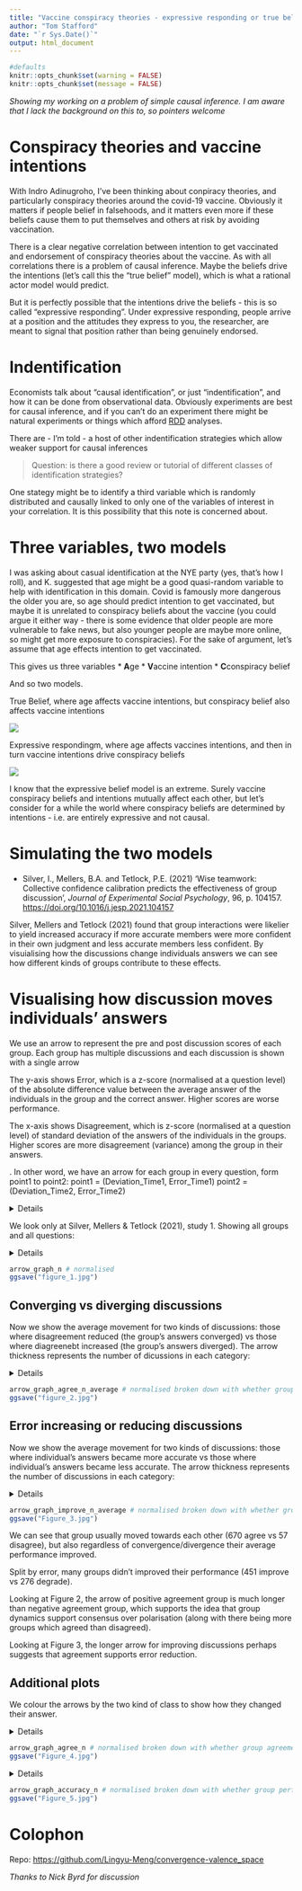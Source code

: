 ```yaml
---
title: "Vaccine conspiracy theories - expressive responding or true belief"
author: "Tom Stafford"
date: "`r Sys.Date()`"
output: html_document
---
```


```r
#defaults
knitr::opts_chunk$set(warning = FALSE)
knitr::opts_chunk$set(message = FALSE)

```

*Showing my working on a problem of simple causal inference. I am aware that I lack the background on this to, so pointers welcome*

# Conspiracy theories and vaccine intentions

With Indro Adinugroho, I've been thinking about conpiracy theories, and particularly conspiracy theories around the covid-19 vaccine. Obviously it matters if people belief in falsehoods, and it matters even more if these beliefs cause them to put themselves and others at risk by avoiding vaccination. 

There is a clear negative correlation between intention to get vaccinated and endorsement of conspiracy theories about the vaccine. As with all correlations there is a problem of causal inference. Maybe the beliefs drive the intentions (let's call this the "true belief" model), which is what a rational actor model would predict. 

But it is perfectly possible that the intentions drive the beliefs - this is so called "expressive responding". Under expressive responding, people arrive at a position and the attitudes they express to you, the researcher, are meant to signal that position rather than being genuinely endorsed. 

# Indentification

Economists talk about "causal identification", or just "indentification", and how it can be done from observational data. Obviously experiments are best for causal inference, and if you can't do an experiment there might be natural experiments or things which afford [RDD](https://en.wikipedia.org/wiki/Regression_discontinuity_design) analyses.

There are - I'm told - a host of other indentification strategies which allow weaker support for causal inferences

> Question: is there a good review or tutorial of different classes of identification strategies?

One stategy might be to identify a third variable which is randomly distributed and causally linked to only one of the variables of interest in your correlation. It is this possibility that this note is concerned about. 


# Three variables, two models

I was asking about casual identification at the NYE party (yes, that's how I roll), and K. suggested that age might be a good quasi-random variable to help with identification in this domain. Covid is famously more dangerous the older you are, so age should predict intention to get vaccinated, but maybe it is unrelated to conspiracy beliefs about the vaccine (you could argue it either way - there is some evidence that older people are more vulnerable to fake news, but also younger people are maybe more online, so might get more exposure to conspiracies). For the sake of argument, let's assume that age effects intention to get vaccinated.

This gives us three variables
 * **A**ge
 * **V**accine intention
 * **C**conspiracy belief
 
And so two models.

True Belief, where age affects vaccine intentions, but conspiracy belief also affects vaccine intentions

<img src="TB_dag.png">

Expressive respondingm, where age affects vaccines intentions, and then in turn vaccine intentions drive conspiracy beliefs


<img src="ER_dag.png">

I know that the expressive belief model is an extreme. Surely vaccine conspiracy beliefs and intentions mutually affect each other, but let's consider for a while the world where conspiracy beliefs are determined by intentions - i.e. are entirely expressive and not causal.


# Simulating the two models









  * Silver, I., Mellers, B.A. and Tetlock, P.E. (2021) 'Wise teamwork: Collective confidence calibration predicts the effectiveness of group discussion', *Journal of Experimental Social Psychology*, 96, p. 104157. <https://doi.org/10.1016/j.jesp.2021.104157>

Silver, Mellers and Tetlock (2021) found that group interactions were likelier to yield increased accuracy if more accurate members were more confident in their own judgment and less accurate members less confident. By visuialising how the discussions change individuals answers we can see how different kinds of groups contribute to these effects.

# Visualising how discussion moves individuals' answers

We use an arrow to represent the pre and post discussion scores of each group. Each group has multiple discussions and each discussion is shown with a single arrow <!-- LINGU how many questions did each group do-->

The y-axis shows Error, which is a z-score (normalised at a question level) of the absolute difference value between the average answer of the individuals in the group and the correct answer. Higher scores are worse performance.

The x-axis shows Disagreement, which is z-score (normalised at a question level) of standard deviation of the answers of the individuals in the groups. Higher scores are more disagreement (variance) among the group in their answers.

. In other word, we have an arrow for each group in every question, form point1 to point2: point1 = (Deviation_Time1, Error_Time1) point2 = (Deviation_Time2, Error_Time2)

<details>
```r
library("tidyverse")
library("cowplot")
```

```r

#get data from https://osf.io/a4cf7/?action=download",destfile="data1.csv")

group_data <- read_csv("data1.csv")
group_data <- mutate(group_data, agree = sd2 < sd1) # create a new variable to indicate whether group agreement formed
```

```r
group_data_n <- group_data %>% 
  pivot_longer(cols = 8:9,   names_to ="acc_time", values_to = "acc_val") %>% 
  pivot_longer(cols = 12:13, names_to ="agr_time", values_to = "agr_val") %>% 
  group_by(qcode) %>% 
  mutate(acc_val = scale(acc_val), agr_val = scale(agr_val)) %>% 
  pivot_wider(names_from = "acc_time", values_from = "acc_val") %>% 
  pivot_wider(names_from = "agr_time", values_from = "agr_val") %>% 
  mutate(agree = as.factor(agree), improve = as.factor(improve)) %>% 
  ungroup(qcode)
```
</details>

We look only at Silver, Mellers & Tetlock (2021), study 1. Showing all groups and all questions:

<details>
```r
arrow_graph_n <- ggplot() +
  geom_segment(aes(x = sd1, y = aee1, xend = sd2, yend = aee2), data = group_data_n, arrow = arrow(length=unit(0.1,"inches")), alpha = 0.1) + 
  theme_cowplot() + xlab('Disagreement') + ylab('Error') + ylim(-3, 5) + xlim(-2, 5) + theme(aspect.ratio=1) 
```
</details>

```r
arrow_graph_n # normalised 
ggsave("figure_1.jpg")
```

## Converging vs diverging discussions

Now we show the average movement for two kinds of discussions: those where disagreement reduced (the group's answers converged) vs those where diagreenebt increased (the group's answers diverged). The arrow thickness represents the number of dicussions in each category:

<details>
```r
averaged_data_n <- group_data_n %>% 
  select(sd1, sd2, aee1, aee2, agree) %>% 
  group_by(agree) %>% 
  summarise(sd1 = mean(sd1), sd2 = mean(sd2), aee1 = mean(aee1), aee2 = mean(aee2), case = n()/100)
line_thickness <- averaged_data_n %>% select(case) %>% unlist() %>% as.vector() # don't mapping thickness by aes(size = x)

arrow_graph_agree_n_average <- ggplot() +
  geom_segment(aes(x = sd1, y = aee1, xend = sd2, yend = aee2), data = group_data_n, arrow = arrow(length=unit(0.1,"inches")), alpha = 0.2, size = 0.1) + 
  geom_segment(aes(x = sd1, y = aee1, xend = sd2, yend = aee2, colour = agree), data = averaged_data_n %>% filter(agree == 'TRUE'), arrow = arrow(length=unit(0.1,"inches")), alpha = 1, lwd = (line_thickness[2]+1)/avg_scale) + 
  geom_segment(aes(x = sd1, y = aee1, xend = sd2, yend = aee2, colour = agree), data = averaged_data_n %>% filter(agree == 'FALSE'), arrow = arrow(length=unit(0.1,"inches")), alpha = 1, lwd = (line_thickness[1]+1)/avg_scale) + 
  theme_cowplot() + xlab('Disagreement') + ylab('Error') + ylim(-3, 5) + xlim(-2, 5) + guides(size = "none") + theme(aspect.ratio=1)
```
</details>

```r
arrow_graph_agree_n_average # normalised broken down with whether group agreement were formed
ggsave("figure_2.jpg")
```

## Error increasing or reducing discussions

Now we show the average movement for two kinds of discussions: those where individual's answers became more accurate vs those where individual's answers became less accurate. The arrow thickness represents the number of discussions in each category:

<details>
```r
averaged_data_n <- group_data_n %>% 
  select(sd1, sd2, aee1, aee2, improve) %>% 
  group_by(improve) %>% 
  summarise(sd1 = mean(sd1), sd2 = mean(sd2), aee1 = mean(aee1), aee2 = mean(aee2), case = n()/100)

line_thickness <- averaged_data_n %>% select(case) %>% unlist() %>% as.vector() # assign thickness of arrows by case numbers

levels(averaged_data_n$improve) <- c("FALSE", "TRUE") # rename improvement level

arrow_graph_improve_n_average <- ggplot() +
  geom_segment(aes(x = sd1, y = aee1, xend = sd2, yend = aee2), data = group_data_n, arrow = arrow(length=unit(0.1,"inches")), alpha = 0.2, size = 0.1) +
  geom_segment(aes(x = sd1, y = aee1, xend = sd2, yend = aee2, colour = improve), data = averaged_data_n %>% filter(improve == 'TRUE'), arrow = arrow(length=unit(0.1,"inches")), alpha = 1, lwd = (line_thickness[2]+1)/avg_scale) + 
  geom_segment(aes(x = sd1, y = aee1, xend = sd2, yend = aee2, colour = improve), data = averaged_data_n %>% filter(improve == 'FALSE'), arrow = arrow(length=unit(0.1,"inches")), alpha = 1, lwd = (line_thickness[1]+1)/avg_scale,) + 
  theme_cowplot() + xlab('Disagreement') + ylab('Error') + ylim(-3, 5) + xlim(-2, 5) + guides(size = "none") + theme(aspect.ratio=1)
```
</details>




```r
arrow_graph_improve_n_average # normalised broken down with whether group agreement were formed
ggsave("Figure_3.jpg")
```

We can see that group usually moved towards each other (670 agree vs 57 disagree), but also regardless of convergence/divergence their average performance improved. 

Split by error, many groups didn't improved their performance (451 improve vs 276 degrade).

Looking at Figure 2, the arrow of positive agreement group is much longer than negative agreement group, which supports the idea that group dynamics support consensus over polarisation (along with there being more groups which agreed than disagreed).

Looking at Figure 3, the longer arrow for improving discussions perhaps suggests that agreement supports error reduction.

## Additional plots

We colour the arrows by the two kind of class to show how they changed their answer.

<details>
```r
levels(group_data_n$improve) <- c("FALSE", "TRUE") # rename improvement level

arrow_graph_agree_n <- ggplot() +
  geom_segment(aes(x = sd1, y = aee1, xend = sd2, yend = aee2, colour = agree), data = group_data_n, arrow = arrow(length=unit(0.1,"inches")), alpha = 0.3) + 
  theme_cowplot() + xlab('Disagreement') + ylab('Error') + ylim(-3, 5) + xlim(-2, 5) + theme(aspect.ratio=1)
```
</details>

```r
arrow_graph_agree_n # normalised broken down with whether group agreement were formed
ggsave("Figure_4.jpg")
```

<details>
```r
arrow_graph_accuracy_n <- ggplot() +
  geom_segment(aes(x = sd1, y = aee1, xend = sd2, yend = aee2, colour = improve), data = group_data_n, arrow = arrow(length=unit(0.1,"inches")), alpha = 0.3) + 
  theme_cowplot() + xlab('Disagreement') + ylab('Error') + ylim(-3, 5) + xlim(-2, 5) + theme(aspect.ratio=1)
```
</details>

```r
arrow_graph_accuracy_n # normalised broken down with whether group performance were improved
ggsave("Figure_5.jpg")
```

# Colophon

Repo: <https://github.com/Lingyu-Meng/convergence-valence_space>

*Thanks to Nick Byrd for discussion*

